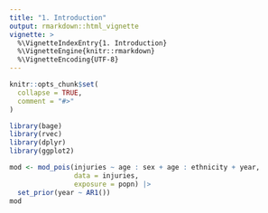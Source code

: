 ```yaml
---
title: "1. Introduction"
output: rmarkdown::html_vignette
vignette: >
  %\VignetteIndexEntry{1. Introduction}
  %\VignetteEngine{knitr::rmarkdown}
  %\VignetteEncoding{UTF-8}
---
```


```r
knitr::opts_chunk$set(
  collapse = TRUE,
  comment = "#>"
)
```

```r
library(bage)
library(rvec)
library(dplyr)
library(ggplot2)
```

```r
mod <- mod_pois(injuries ~ age : sex + age : ethnicity + year,
                data = injuries,
                exposure = popn) |>
  set_prior(year ~ AR1())
mod
```

<!-- ```{r} -->
<!-- mod <- mod |> -->
<!--   fit() -->
<!-- mod -->
<!-- ``` -->

<!-- ```{r} -->
<!-- tidy(mod) -->
<!-- ``` -->

<!-- ```{r} -->
<!-- augment(mod) -->
<!-- ``` -->

<!-- ```{r} -->
<!-- mod |> -->
<!--   augment() |> -->
<!--   mutate(draws_ci(.fitted)) |> -->
<!--   select(-(1:6)) -->
<!-- ``` -->



<!-- Plot fitted values with 95% credible intervals (<span style="color: darkblue;">blue</span>) and direct estimates (<span style="color: darkorange;">orange</span>). -->

<!-- ```{r fig, fig.width = 7, fig.height = 5} -->
<!-- mod |> -->
<!--   augment() |> -->
<!--   mutate(draws_ci(.fitted)) |> -->
<!--   filter(year >= 2017, -->
<!--          ethnicity == "Maori") |> -->
<!--   ggplot(aes(x = age, y = .fitted.mid)) + -->
<!--   facet_grid(vars(sex), vars(year)) + -->
<!--   geom_point(aes(y = .observed),  -->
<!--              col = "darkorange") + -->
<!--   geom_pointrange(aes(ymin = .fitted.lower, ymax = .fitted.upper), -->
<!--                   fatten = 0.5, -->
<!--                   color = "darkblue") -->
<!-- ``` -->

<!-- ```{r} -->
<!-- components(mod, type = "par") -->
<!-- ``` -->


<!-- ```{r} -->
<!-- components(mod, type = "hyper") -->
<!-- ``` -->


